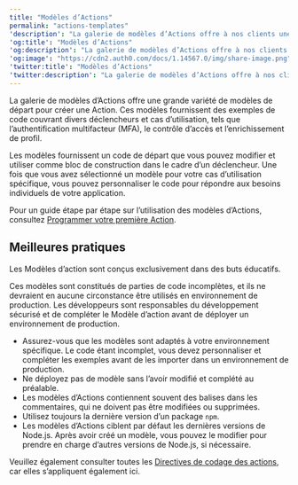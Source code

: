 ```yaml
---
title: "Modèles d’Actions"
permalink: "actions-templates"
'description': "La galerie de modèles d’Actions offre à nos clients une grande variété de modèles de départ pour la création d’une Action."
'og:title': "Modèles d’Actions"
'og:description': "La galerie de modèles d’Actions offre à nos clients une grande variété de modèles de départ pour la création d’une Action."
'og:image': "https://cdn2.auth0.com/docs/1.14567.0/img/share-image.png"
'twitter:title': "Modèles d’Actions"
'twitter:description': "La galerie de modèles d’Actions offre à nos clients une grande variété de modèles de départ pour la création d’une Action."
---
```


La galerie de modèles d’Actions offre une grande variété de modèles de départ pour créer une Action. Ces modèles fournissent des exemples de code couvrant divers déclencheurs et cas d’utilisation, tels que l’authentification multifacteur (<Tooltip href="/docs/fr-ca/glossary?term=multifactor-authentication" tip="Authentification multifacteur (MFA)
Processus d’authentification de l’utilisateur qui utilise un facteur en plus du nom d’utilisateur et du mot de passe, tel qu’un code par SMS." cta="Voir le glossaire">MFA</Tooltip>), le contrôle d’accès et l’enrichissement de profil.

Les modèles fournissent un code de départ que vous pouvez modifier et utiliser comme bloc de construction dans le cadre d’un déclencheur. Une fois que vous avez sélectionné un modèle pour votre cas d’utilisation spécifique, vous pouvez personnaliser le code pour répondre aux besoins individuels de votre application.

Pour un guide étape par étape sur l’utilisation des modèles d’Actions, consultez [Programmer votre première Action](/docs/fr-ca/customize/actions/write-your-first-action).

## Meilleures pratiques

<Callout icon="file-lines" color="#0EA5E9" iconType="regular">

Les Modèles d’action sont conçus exclusivement dans des buts éducatifs.

Ces modèles sont constitués de parties de code incomplètes, et ils ne devraient en aucune circonstance être utilisés en environnement de production. Les développeurs sont responsables du développement sécurisé et de compléter le Modèle d’action avant de déployer un environnement de production.

</Callout>

* Assurez-vous que les modèles sont adaptés à votre environnement spécifique. Le code étant incomplet, vous devez personnaliser et compléter les exemples avant de les importer dans un environnement de production.
* Ne déployez pas de modèle sans l’avoir modifié et complété au préalable.
* Les modèles d’Actions contiennent souvent des balises dans les commentaires, qui ne doivent pas être modifiées ou supprimées.
* Utilisez toujours la dernière version d’un package `npm`.
* Les modèles d’Actions ciblent par défaut les dernières versions de Node.js. Après avoir créé un modèle, vous pouvez le modifier pour prendre en charge d’autres versions de Node.js, si nécessaire.

Veuillez également consulter toutes les [Directives de codage des actions](/docs/fr-ca/customize/actions/action-coding-guidelines), car elles s’appliquent également ici.